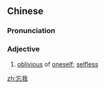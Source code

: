 ==Chinese==
{{zh-forms}}

===Pronunciation===
{{zh-pron
|m=wàngwǒ
|c=mong4 ngo5
|mn=qz,xm,zz:bōng-ngó͘
|cat=v
}}

===Adjective===
{{zh-adj}}

# [[oblivious]] of [[oneself]]; [[selfless]]

[[zh:忘我]]